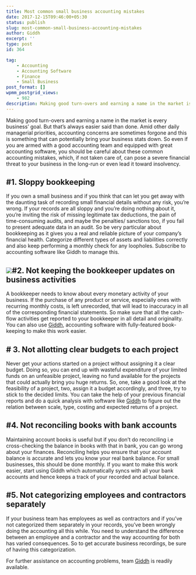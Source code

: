 ```yaml
---
title: Most common small business accounting mistakes
date: 2017-12-15T09:46:00+05:30
status: publish
slug: most-common-small-business-accounting-mistakes
author: Giddh
excerpt: ''
type: post
id: 364

tag:
    - Accounting
    - Accounting Software
    - Finance
    - Small Business
post_format: []
wpmm_postgrid_views:
    - 982
description: Making good turn-overs and earning a name in the market is every business’ goal. But that’s always easier said than done.
---
```

Making good turn-overs and earning a name in the market is every business’ goal. But that’s always easier said than done. Amid other daily managerial priorities, accounting concerns are sometimes forgone and this is something that can potentially bring your business stats down. So even if you are armed with a good accounting team and equipped with great accounting software, you should be careful about these common accounting mistakes, which, if not taken care of, can pose a severe financial threat to your business in the long-run or even lead it toward insolvency.

**\#1. Sloppy bookkeeping**
---------------------------

If you own a small business and if you think that can let you get away with the daunting task of recording small financial details without any risk, you’re wrong. If your records are all sloppy and you’re doing nothing about it, you’re inviting the risk of missing legitimate tax deductions, the pain of time-consuming audits, and maybe the penalties/ sanctions too, if you fail to present adequate data in an audit. So be very particular about bookkeeping as it gives you a real and reliable picture of your company’s financial health. Categorize different types of assets and liabilities correctly and also keep performing a monthly check for any loopholes. Subscribe to accounting software like Giddh to manage this.

<img class="wp-block-image size-large" src = "https://miro.medium.com/max/1536/1*d068J9R0fz2Wi8CopRyJwQ.jpeg" />**\#2. Not keeping the bookkeeper updates on business activities**
------------------------------------------------------------------

A bookkeeper needs to know about every monetary activity of your business. If the purchase of any product or service, especially ones with recurring monthly costs, is left unrecorded, that will lead to inaccuracy in all of the corresponding financial statements. So make sure that all the cash-flow activities get reported to your bookkeeper in all detail and originality. You can also use [Giddh](https://giddh.com/), accounting software with fully-featured book-keeping to make this work easier.

**\# 3. Not allotting clear budgets to each project**
-----------------------------------------------------

Never get your actions started on a project without assigning it a clear budget. Doing so, you can end up with wasteful expenditure of your limited funds on an unfeasible project, leaving no fund available for the projects that could actually bring you huge returns. So, one, take a good look at the feasibility of a project, two, assign it a budget accordingly, and three, try to stick to the decided limits. You can take the help of your previous financial reports and do a quick analysis with software like [Giddh](https://giddh.com/) to figure out the relation between scale, type, costing and expected returns of a project.

**\#4. Not reconciling books with bank accounts**
-------------------------------------------------

Maintaining account books is useful but if you don’t do reconciling i.e cross-checking the balance in books with that in bank, you can go wrong about your finances. Reconciling helps you ensure that your account balance is accurate and lets you know your real bank balance. For small businesses, this should be done monthly. If you want to make this work easier, start using Giddh which automatically syncs with all your bank accounts and hence keeps a track of your recorded and actual balance.

**\#5. Not categorizing employees and contractors separately**
--------------------------------------------------------------

If your business team has employees as well as contractors and if you’ve not categorized them separately in your records, you’ve been wrongly doing the accounting all this while. You need to understand the difference between an employee and a contractor and the way accounting for both has varied consequences. So to get accurate business recordings, be sure of having this categorization.

For further assistance on accounting problems, team [Giddh](https://giddh.com/) is readily available.